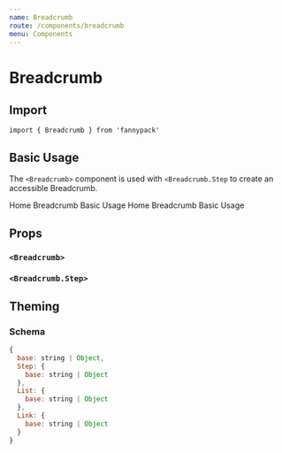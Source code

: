 ```yaml
---
name: Breadcrumb
route: /components/breadcrumb
menu: Components
---
```




# Breadcrumb

## Import

`import { Breadcrumb } from 'fannypack'`

## Basic Usage

The `<Breadcrumb>` component is used with `<Breadcrumb.Step` to create an accessible Breadcrumb.
  
<Playground>
  <Breadcrumb>
    <Breadcrumb.Step>Home</Breadcrumb.Step>
    <Breadcrumb.Step>Breadcrumb</Breadcrumb.Step>
    <Breadcrumb.Step isCurrent>Basic Usage</Breadcrumb.Step>
  </Breadcrumb>
</Playground>

<Playground>
  <Breadcrumb separationColor="secondary300">
    <Breadcrumb.Step href="/">Home</Breadcrumb.Step>
    <Breadcrumb.Step href="/components/breadcrumb">Breadcrumb</Breadcrumb.Step>
    <Breadcrumb.Step href="components/breadcrumb#basic-usage" isCurrent>Basic Usage</Breadcrumb.Step>
  </Breadcrumb>
</Playground>

## Props

### `<Breadcrumb>`
<PropsTable component={Breadcrumb} />

### `<Breadcrumb.Step>`
<PropsTable component={Breadcrumb.Step} />


## Theming

### Schema

```jsx
{
  base: string | Object,
  Step: {
    base: string | Object
  },
  List: {
    base: string | Object
  },
  Link: {
    base: string | Object
  }
}
```
